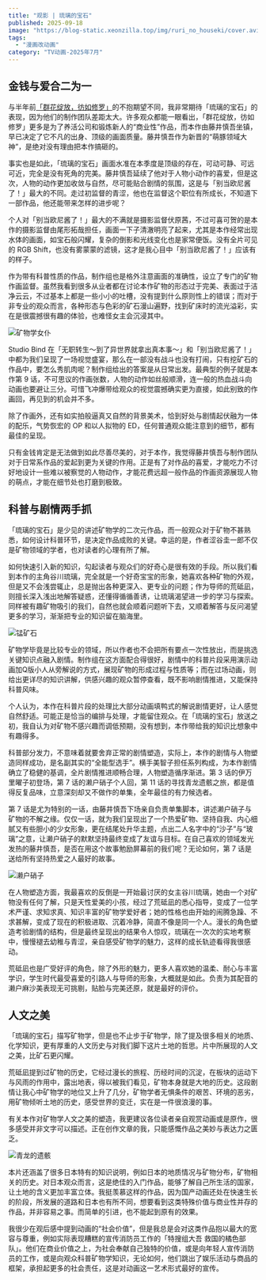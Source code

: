 ```yaml
---
title: "观影 | 琉璃的宝石"
published: 2025-09-18
image: "https://blog-static.xeonzilla.top/img/ruri_no_houseki/cover.avif"
tags: 
  - "漫画改动画"
category: "TV动画-2025年7月"
---
```


## 金钱与爱合二为一

与半年前[「群花绽放，彷如修罗」](/posts/hanashura/)的不抱期望不同，我非常期待「琉璃的宝石」的表现，因为他们的制作团队差距太大。许多观众都能一眼看出，「群花绽放，彷如修罗」更多是为了养活公司和锻炼新人的“商业性”作品，而本作由藤井慎吾坐镇，早已决定了它不凡的出身、顶级的画面质量。藤井慎吾作为新晋的“萌豚领域大神”，是绝对没有理由把本作搞砸的。

事实也是如此，「琉璃的宝石」画面水准在本季度是顶级的存在，可动可静、可远可近，完全是没有死角的完美。藤井慎吾延续了他对于人物小动作的喜爱，但是这次，人物的动作更加收敛与自然，尽可能贴合剧情的氛围，这是与「别当欧尼酱了！」最大的不同。走过初监督的青涩，他也在监督这个职位有所成长，不知道下一部作品，他还能带来怎样的进步呢？

个人对「别当欧尼酱了！」最大的不满就是摄影监督伏原茜，不过可喜可贺的是本作的摄影监督由尾形拓哉担任，画面一下子清澈明亮了起来，尤其是本作经常出现水体的画面，如宝石般闪耀，复杂的倒影和光线变化也是家常便饭。没有全片可见的 RGB Shift，也没有雾蒙蒙的滤镜，这才是我心目中「别当欧尼酱了！」应该有的样子。

作为带有科普性质的作品，制作组也是格外注意画面的准确性，设立了专门的矿物作画监督。虽然我看到很多从业者都在讨论本作矿物的形态过于完美、表面过于洁净云云，不过基本上都是一些小小的吐槽，没有提到什么原则性上的错误；而对于非专业的观众而言，各种形态与色彩的矿石漫山遍野，找到矿床时的流光溢彩，实在是很震撼很有趣的体验，也难怪女主会沉浸其中。

![矿物学女仆](https://blog-static.xeonzilla.top/img/ruri_no_houseki/01.avif "矿物学女仆")

Studio Bind 在「无职转生～到了异世界就拿出真本事～」和「别当欧尼酱了！」中都为我们呈现了一场视觉盛宴，那么在一部没有战斗也没有打闹，只有挖矿石的作品中，要怎么秀肌肉呢？制作组给出的答案是从日常出发。最典型的例子就是本作第 9 话，不可思议的作画张数，人物的动作如丝般顺滑，连一般的热血战斗向动画也要避让三分。可惜飞冲爆带给观众的视觉震撼确实更为直接，如此别致的作画回，再见到的机会并不多。

除了作画外，还有如实拍般逼真又自然的背景美术，恰到好处与剧情起伏融为一体的配乐，气势恢宏的 OP 和以人拟物的 ED，任何普通观众能注意到的细节，都有最佳的呈现。

只有金钱肯定是无法做到如此尽善尽美的，对于本作，我觉得藤井慎吾与制作团队对于日常系作品的爱起到更为关键的作用。正是有了对作品的喜爱，才能吃力不讨好地设计一些难以被察觉的人物动作，才能花费远超一般作品的作画资源展现人物的萌点，才能在细节处也打磨到极致。

## 科普与剧情两手抓

「琉璃的宝石」是少见的讲述矿物学的二次元作品，而一般观众对于矿物不甚熟悉，如何设计科普环节，是决定作品成败的关键。幸运的是，作者涩谷圭一郎不仅是矿物领域的学者，也对读者的心理有所了解。

如何快速引入新的知识，勾起读者与观众们的好奇心是很有效的手段。所以我们看到本作的主角谷川琉璃，完全就是一个好奇宝宝的形象，她喜欢各种矿物的外观，但是又不会浅尝辄止，总是抛出各种更深入、更专业的问题；作为导师的荒砥凪，则擅长深入浅出地解答疑惑，还懂得循循善诱，让琉璃渴望进一步的学习与探索。同样被有趣矿物吸引的我们，自然也就会顺着问题听下去，又顺着解答与反问渴望更多的学习，渐渐把专业的知识留在脑海里。

![锰矿石](https://blog-static.xeonzilla.top/img/ruri_no_houseki/02.avif "锰矿石")

矿物学毕竟是比较专业的领域，所以作者也不会把所有要点一次性放出，而是挑选关键知识点融入剧情。制作组在这方面配合得很好，剧情中的科普片段采用演示动画加Q版小人从旁解说的方式，展现矿物的形成过程与性质等；而在过场动画，则给出更详尽的知识讲解，供感兴趣的观众暂停查看，既不影响剧情推进，又能保持科普风味。

个人认为，本作在科普片段的处理比大部分动画填鸭式的解说剧情更好，让人感觉自然舒适。可能正是恰当的编排与处理，才能留住观众。在「琉璃的宝石」放送之初，我自认为对矿物不感兴趣而调低预期，没有想到，本作带给我的知识比想象中有趣得多。

科普部分发力，不意味着就要舍弃正常的剧情塑造，实际上，本作的剧情与人物塑造同样成功，是名副其实的“全能型选手”。横手美智子担任系列构成，为本作剧情确立了稳健的基调，全片剧情推进顺畅合理，人物塑造循序渐进。第 3 话的伊万里曜子初登场，第 7 话的濑户硝子个人回，第 11 话的寻找青龙遗骸之旅，都是值得反复品味，立意深刻却又不做作的单集，全年最佳的有力候选者。

第 7 话是尤为特别的一话，由藤井慎吾下场亲自负责单集脚本，讲述濑户硝子与矿物的不解之缘。仅仅一话，就为我们呈现出了一个热爱矿物、坚持自我、内心细腻又有些胆小的少女形象，更在结尾处升华主题，点出二人名字中的“沙子”与“玻璃”之意，让濑户硝子的默默坚持最终变成了友谊与目标。在自己喜欢的领域发光发热的藤井慎吾，是否在用这个故事勉励屏幕前的我们呢？无论如何，第 7 话是送给所有坚持热爱之人最好的故事。

![濑户硝子](https://blog-static.xeonzilla.top/img/ruri_no_houseki/03.avif "濑户硝子")

在人物塑造方面，我最喜欢的反倒是一开始最讨厌的女主谷川琉璃，她由一个对矿物没有任何了解，只是天性爱美的小孩，经过了荒砥凪的悉心指导，变成了一位学术严谨、求知求真、知识丰富的矿物学爱好者；她的性格也由开始的闹腾急躁、不求甚解，变成了现在的积极进取、沉着冷静，简直不像是同一个人。漫长的角色塑造考验剧情的结构，但是最终呈现出的结果令人惊叹，琉璃在一次次的实地考察中，慢慢褪去幼稚与青涩，亲自感受矿物学的魅力，这样的成长轨迹看得我很感动。

荒砥凪也是广受好评的角色，除了外形的魅力，更多人喜欢她的温柔、耐心与丰富学识，学生时代最受喜爱的引路人与导师的形象，大概就是如此。负责为其配音的濑户麻沙美表现无可挑剔，贴脸与完美还原，就是最好的评价。

## 人文之美

「琉璃的宝石」描写矿物学，但是也不止步于矿物学，除了提及很多相关的地质、化学知识，更有厚重的人文历史与对我们脚下这片土地的哲思。片中所展现的人文之美，比矿石更闪耀。

荒砥凪提到过矿物的历史，它经过漫长的旅程、历经时间的沉淀，在板块的运动下与风雨的作用中，露出地表，得以被我们看见，矿物本身就是大地的历史。这段剧情让我心中矿物学的地位又上升了几分，矿物学者无惧条件的艰苦、环境的恶劣，用矿物倾听土地的历史，感受世界的变迁，实在是一件很浪漫的事。

有关本作对矿物学人文之美的塑造，我更建议各位读者亲自观赏动画或是原作，很多感受并非文字可以描述。正在创作文章的我，只能感慨作品之美妙与表达力之匮乏。

![青龙的遗骸](https://blog-static.xeonzilla.top/img/ruri_no_houseki/04.avif "青龙的遗骸")

本片还涵盖了很多日本特有的知识说明，例如日本的地质情况与矿物分布，矿物相关的历史。对日本观众而言，这是绝佳的入门作品，能够了解自己所生活的国家，让土地的含义更加丰富立体。我挺羡慕这样的作品，因为国产动画还处在快速生长的阶段，所发展的道路和日本也有所不同，想要看到这类特殊价值与商业性并存的作品，并非容易之事。而简单的引进，也不能起到原有的效果。

我很少在观后感中提到动画的“社会价值”，但是我总是会对这类作品抱以最大的宽容与尊重，例如实际表现糟糕的宣传消防员工作的「特搜组大吾 救国的橘色部队」。他们在商业价值之上，为社会奉献自己独特的价值，或是向年轻人宣传消防员的工作，或是向观众科普矿物学知识，无论如何，他们跳出了娱乐活动与商品的框架，承担起更多的社会责任，这是对动画这一艺术形式最好的宣传。
